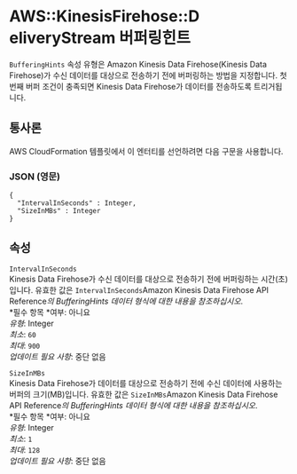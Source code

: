 # AWS::KinesisFirehose::D eliveryStream 버퍼링힌트

`BufferingHints` 속성 유형은 Amazon Kinesis Data Firehose(Kinesis Data Firehose)가 수신 데이터를 대상으로 전송하기 전에 버퍼링하는 방법을 지정합니다. 첫 번째 버퍼 조건이 충족되면 Kinesis Data Firehose가 데이터를 전송하도록 트리거됩니다.

## 통사론

AWS CloudFormation 템플릿에서 이 엔터티를 선언하려면 다음 구문을 사용합니다.

### JSON (영문)

```
{
  "IntervalInSeconds" : Integer,
  "SizeInMBs" : Integer
}
```

## 속성

`IntervalInSeconds`  
Kinesis Data Firehose가 수신 데이터를 대상으로 전송하기 전에 버퍼링하는 시간(초)입니다. 유효한 값은 `IntervalInSeconds`Amazon Kinesis Data Firehose API Reference*의 BufferingHints 데이터 형식에 대한 내용을 참조하십시오*.  
*필수 항목 *여부: 아니요  
_유형_: Integer  
_최소_: `60`  
_최대_: `900`  
_업데이트 필요 사항_: 중단 없음

`SizeInMBs`  
Kinesis Data Firehose가 데이터를 대상으로 전송하기 전에 수신 데이터에 사용하는 버퍼의 크기(MB)입니다. 유효한 값은 `SizeInMBs`Amazon Kinesis Data Firehose API Reference*의 BufferingHints 데이터 형식에 대한 내용을 참조하십시오*.  
*필수 항목 *여부: 아니요  
_유형_: Integer  
_최소_: `1`  
_최대_: `128`  
_업데이트 필요 사항_: 중단 없음
